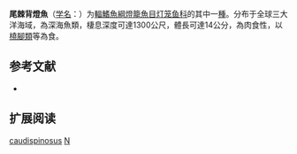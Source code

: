 {{Speciesbox
| name = 尾棘背燈魚
| status = NE
| status_system = IUCN3.1
| image = Notoscopelus caudispinosus.jpg
| genus = Notoscopelus
| species = caudispinosus
| authority = [[Johnson|Johnson]], 1863
| synonyms = *''Lampanyctus caudospinosus''<br /><small>Johnson, 1863</small>
*''Macrostoma caudospinosum''<br /><small>Johnson, 1863</small>
*''Scopelus caudispinosus''<br /><small>Johnson, 1863</small>
}}

'''尾棘背燈魚'''（[[学名|学名]]：{{lang|la|''Notoscopelus caudispinosus''}}）为[[輻鰭魚綱|輻鰭魚綱]][[燈籠魚目|燈籠魚目]][[灯笼鱼科|灯笼鱼科]]的其中一[[種|種]]。分布于全球三大洋海域，為深海魚類，棲息深度可達1300公尺，體長可達14公分，為肉食性，以[[橈腳類|橈腳類]]等為食。

== 参考文献 ==
{{refbegin}}
*{{FishBase_species|genus=Notoscopelus|species=caudispinosus|year=2012|month=2}}
{{refend}}

== 扩展阅读 ==
{{refbegin}}
{{wikispecies-inline|Notoscopelus caudispinosus|尾棘背燈魚}}
{{refend}}
{{Taxonbar|from=Q2286227}}

[[Category:背燈魚屬|caudispinosus]]
[[Category:1863年描述的鱼类|N]]


{{灯笼鱼目小作品}}